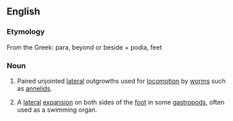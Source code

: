 ==English==

===Etymology===
From the Greek: para, beyond or beside + podia, feet

===Noun===
{{en-noun|parapodia}}
{{wikipedia}}

# {{lb|en|zoology}} Paired unjointed [[lateral]] outgrowths used for [[locomotion]] by [[worm]]s such as [[annelids]].
# A [[lateral]] [[expansion]] on both sides of the [[foot]] in some [[gastropod]]s, often used as a swimming organ.